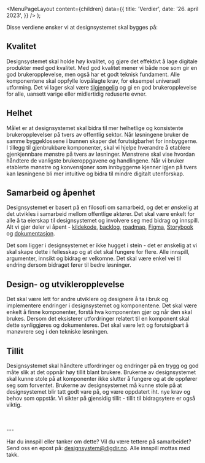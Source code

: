 
<Meta
  title='Verdier'
  description='Verdier designsystemet bygges på.'
/>

  <MenuPageLayout
    content={children}
    data={{
      title: 'Verdier',
      date: '26. april 2023',
    }}
  />
);

Disse verdiene ønsker vi at designsystemet skal bygges på:

## Kvalitet

Designsystemet skal holde høy kvalitet, og gjøre det effektivt å lage digitale produkter med god kvalitet. Med god kvalitet mener vi både noe som gir en god brukeropplevelse, men også har et godt teknisk fundament. Alle komponentene skal oppfylle lovpålagte krav, for eksempel universell utforming. Det vi lager skal være [tilgjengelig](/grunnleggende/introduksjon/tilgjengelighet) og gi en god brukeropplevelse for alle, uansett varige eller midlertidig reduserte evner.

## Helhet

Målet er at designsystemet skal bidra til mer helhetlige og konsistente brukeropplevelser på tvers av offentlig sektor. Når løsningene bruker de samme byggeklossene i bunnen skaper det forutsigbarhet for innbyggerne. I tillegg til gjenbrukbare komponenter, skal vi hjelpe hverandre å etablere gjenkjennbare mønstre på tvers av løsninger. Mønstrene skal vise hvordan håndtere de vanligste brukeroppgavene og handlingene. Når vi bruker etablerte mønstre og konvensjoner som innbyggerne kjenner igjen på tvers kan løsningene bli mer intuitive og bidra til mindre digitalt utenforskap.

## Samarbeid og åpenhet

Designsystemet er basert på en filosofi om samarbeid, og det er ønskelig at det utvikles i samarbeid mellom offentlige aktører. Det skal være enkelt for alle å ta eierskap til designsystemet og involvere seg med bidrag og innspill. Alt vi gjør deler vi åpent - [kildekode](https://github.com/digdir/designsystemet), [backlog](https://github.com/orgs/digdir/projects/3/views/1), [roadmap](https://github.com/orgs/digdir/projects/3/views/1?pane=issue&itemId=19744450), [Figma](https://www.figma.com/file/vpM9dqqQPHqU6ogfKp5tlr/Felles-komponenter?type=design&node-id=503%3A3192&mode=design&t=Pou3e2YNIkM4t0Av-1), [Storybook](https://storybook.designsystemet.no) og [dokumentasjon](designsystemet.no).

Det som ligger i designsystemet er ikke hugget i stein - det er ønskelig at vi skal skape dette i fellesskap og at det skal fungere for flere. Alle innspill, argumenter, innsikt og bidrag er velkomne. Det skal være enkel vei til endring dersom bidraget fører til bedre løsninger.

## Design- og utvikleropplevelse

Det skal være lett for andre utviklere og designere å ta i bruk og implementere endringer i designsystemet og komponentene. Det skal være enkelt å finne komponenter, forstå hva komponenten gjør og når den skal brukes. Dersom det eksisterer utfordringer relatert til en komponent skal dette synliggjøres og dokumenteres. Det skal være lett og forutsigbart å manøvrere seg i den tekniske løsningen.

## Tillit

Designsystemet skal håndtere utfordringer og endringer på en trygg og god måte slik at det oppnår høy tillit blant brukere. Brukerne av designsystemet skal kunne stole på at komponenter ikke slutter å fungere og at de oppfører seg som forventet. Brukerne av designsystemet må kunne stole på at designsystemet blir tatt godt vare på, og være oppdatert iht. nye krav og behov som oppstår. Vi sikter på gjensidig tillit - tillit til bidragsytere er også viktig.

<br />
<br />
---

Har du innspill eller tanker om dette? Vil du være tettere på samarbeidet? Send oss en epost på: [designsystem@digdir.no](designsystem@digdir.no). Alle innspill mottas med takk.
